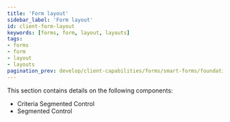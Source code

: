 ```yaml
---
title: 'Form layout'
sidebar_label: 'Form layout'
id: client-form-layout
keywords: [forms, form, layout, layouts]
tags:
- forms
- form
- layout
- layouts
pagination_prev: develop/client-capabilities/forms/smart-forms/foundation-forms-filters
---
```


This section contains details on the following components:

- Criteria Segmented Control
- Segmented Control

